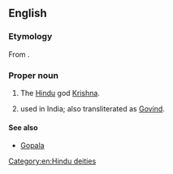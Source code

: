 ==English==
{{wikipedia}}

===Etymology===
From {{etyl|sa|en}} {{m|sa|गोविन्‍द|tr=Govinda||finder of cows}}.

===Proper noun===
{{en-proper noun}}

# The [[Hindu]] god [[Krishna]].
# {{given name|en|male|from=Sanskrit}} used in India; also transliterated as [[Govind]].

====See also====
* [[Gopala]]

[[Category:en:Hindu deities]]